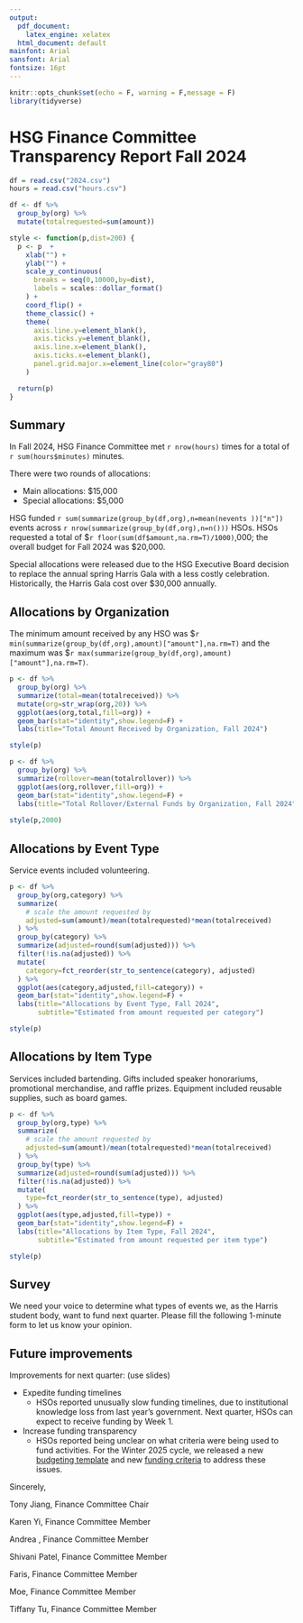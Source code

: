 ```yaml
---
output:
  pdf_document: 
    latex_engine: xelatex
  html_document: default
mainfont: Arial
sansfont: Arial
fontsize: 16pt
---
```


```r
knitr::opts_chunk$set(echo = F, warning = F,message = F)
library(tidyverse)
```

# HSG Finance Committee Transparency Report Fall 2024

```r
df = read.csv("2024.csv")
hours = read.csv("hours.csv")

df <- df %>%
  group_by(org) %>%
  mutate(totalrequested=sum(amount)) 

style <- function(p,dist=200) {
  p <- p  +
    xlab("") +
    ylab("") +
    scale_y_continuous(
      breaks = seq(0,10000,by=dist),
      labels = scales::dollar_format()
    ) +
    coord_flip() +
    theme_classic() +
    theme(
      axis.line.y=element_blank(),
      axis.ticks.y=element_blank(),
      axis.line.x=element_blank(),
      axis.ticks.x=element_blank(),
      panel.grid.major.x=element_line(color="gray80")
    )

  return(p)
}
```

## Summary

In Fall 2024, HSG Finance Committee met `r nrow(hours)` times for a total of `r sum(hours$minutes)` minutes.

There were two rounds of allocations:

* Main allocations: \$15,000
* Special allocations: \$5,000

HSG funded `r sum(summarize(group_by(df,org),n=mean(nevents
))["n"])` events across `r nrow(summarize(group_by(df,org),n=n()))` HSOs. HSOs requested a total of \$`r floor(sum(df$amount,na.rm=T)/1000)`,000; the overall budget for Fall 2024 was \$20,000.

Special allocations were released due to the HSG Executive Board decision to replace the annual spring Harris Gala with a less costly celebration. Historically, the Harris Gala cost over \$30,000 annually. 

## Allocations by Organization

The minimum amount received by any HSO was \$`r min(summarize(group_by(df,org),amount)["amount"],na.rm=T)` and the maximum was \$`r max(summarize(group_by(df,org),amount)["amount"],na.rm=T)`.

```r
p <- df %>%
  group_by(org) %>%
  summarize(total=mean(totalreceived)) %>%
  mutate(org=str_wrap(org,20)) %>%
  ggplot(aes(org,total,fill=org)) +
  geom_bar(stat="identity",show.legend=F) +
  labs(title="Total Amount Received by Organization, Fall 2024")

style(p)
```

```r
p <- df %>%
  group_by(org) %>%
  summarize(rollover=mean(totalrollover)) %>%
  ggplot(aes(org,rollover,fill=org)) +
  geom_bar(stat="identity",show.legend=F) +
  labs(title="Total Rollover/External Funds by Organization, Fall 2024")
  
style(p,2000)
```

## Allocations by Event Type

Service events included volunteering.

```r
p <- df %>%
  group_by(org,category) %>%
  summarize(
    # scale the amount requested by 
    adjusted=sum(amount)/mean(totalrequested)*mean(totalreceived)
  ) %>%
  group_by(category) %>%
  summarize(adjusted=round(sum(adjusted))) %>%
  filter(!is.na(adjusted)) %>%
  mutate(
    category=fct_reorder(str_to_sentence(category), adjusted)
  ) %>%
  ggplot(aes(category,adjusted,fill=category)) +
  geom_bar(stat="identity",show.legend=F) +
  labs(title="Allocations by Event Type, Fall 2024",
       subtitle="Estimated from amount requested per category")

style(p)
```

## Allocations by Item Type

Services included bartending. Gifts included speaker honorariums, promotional merchandise, and raffle prizes. Equipment included reusable supplies, such as board games.

```r
p <- df %>%
  group_by(org,type) %>%
  summarize(
    # scale the amount requested by 
    adjusted=sum(amount)/mean(totalrequested)*mean(totalreceived)
  ) %>%
  group_by(type) %>%
  summarize(adjusted=round(sum(adjusted))) %>%
  filter(!is.na(adjusted)) %>%
  mutate(
    type=fct_reorder(str_to_sentence(type), adjusted)
  ) %>%
  ggplot(aes(type,adjusted,fill=type)) +
  geom_bar(stat="identity",show.legend=F) +
  labs(title="Allocations by Item Type, Fall 2024",
       subtitle="Estimated from amount requested per item type")

style(p)
```

## Survey

We need your voice to determine what types of events we, as the Harris student body, want to fund next quarter. Please fill the following 1-minute form to let us know your opinion.

## Future improvements

Improvements for next quarter: (use slides)

* Expedite funding timelines
  * HSOs reported unusually slow funding timelines, due to institutional knowledge loss from last year's government. Next quarter, HSOs can expect to receive funding by Week 1.
* Increase funding transparency
  * HSOs reported being unclear on what criteria were being used to fund activities. For the Winter 2025 cycle, we released a new [budgeting template]() and new [funding criteria]() to address these issues.
  
Sincerely,

Tony Jiang, Finance Committee Chair

Karen Yi, Finance Committee Member

Andrea , Finance Committee Member

Shivani Patel, Finance Committee Member

Faris, Finance Committee Member

Moe, Finance Committee Member

Tiffany Tu, Finance Committee Member
